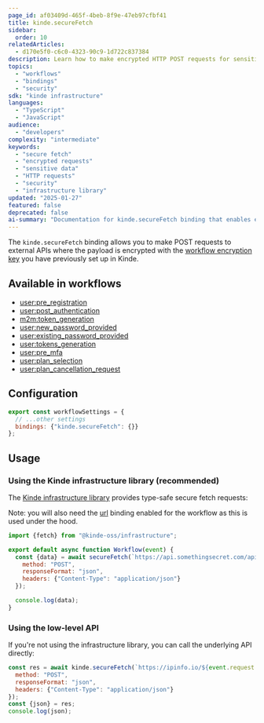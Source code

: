 ```yaml
---
page_id: af03409d-465f-4beb-8f9e-47eb97cfbf41
title: kinde.secureFetch
sidebar:
  order: 10
relatedArticles:
  - d170e5f0-c6c0-4323-90c9-1d722c837384
description: Learn how to make encrypted HTTP POST requests for sensitive data in workflows using the kinde.secureFetch binding, with automatic encryption of POST body content.
topics:
  - "workflows"
  - "bindings"
  - "security"
sdk: "kinde infrastructure"
languages:
  - "TypeScript"
  - "JavaScript"
audience:
  - "developers"
complexity: "intermediate"
keywords:
  - "secure fetch"
  - "encrypted requests"
  - "sensitive data"
  - "HTTP requests"
  - "security"
  - "infrastructure library"
updated: "2025-01-27"
featured: false
deprecated: false
ai-summary: "Documentation for kinde.secureFetch binding that enables encrypted HTTP requests for sensitive data transmission with automatic encryption of POST body content."
---
```


The `kinde.secureFetch` binding allows you to make POST requests to external APIs where the payload is encrypted with the [workflow encryption key](/workflows/manage-workflows/workflow-encryption-key/) you have previously set up in Kinde.

## Available in workflows

- [user:pre_registration](/workflows/example-workflows/pre-user-registration-workflow/)
- [user:post_authentication](/workflows/example-workflows/workflow-user-post-auth/)
- [m2m:token_generation](/workflows/example-workflows/m2m-token-generation-workflow/)
- [user:new_password_provided](/workflows/example-workflows/new-password-provided-workflow/)
- [user:existing_password_provided](http://localhost:4321/workflows/example-workflows/existing-password-provided-workflow/)
- [user:tokens_generation](/workflows/example-workflows/user-token-generation/)
- [user:pre_mfa](http://localhost:4321/workflows/example-workflows/pre-mfa-workflow/)
- [user:plan_selection](/workflows/example-workflows/plan-selection-workflow/)
- [user:plan_cancellation_request](/workflows/example-workflows/plan-cancellation-request-workflow/)

## Configuration

```js
export const workflowSettings = {
  // ...other settings
  bindings: {"kinde.secureFetch": {}}
};
```

## Usage

### Using the Kinde infrastructure library (recommended)

The [Kinde infrastructure library](https://github.com/kinde-oss/infrastructure) provides type-safe secure fetch requests:

Note: you will also need the [url](/workflows/bindings/url-binding/) binding enabled for the workflow as this is used under the hood.

```js
import {fetch} from "@kinde-oss/infrastructure";

export default async function Workflow(event) {
  const {data} = await secureFetch(`https://api.somethingsecret.com/api`, {
    method: "POST",
    responseFormat: "json",
    headers: {"Content-Type": "application/json"}
  });

  console.log(data);
}
```

### Using the low-level API

If you're not using the infrastructure library, you can call the underlying API directly:

```js
const res = await kinde.secureFetch(`https://ipinfo.io/${event.request.ip}`, {
  method: "POST",
  responseFormat: "json",
  headers: {"Content-Type": "application/json"}
});
const {json} = res;
console.log(json);
```
